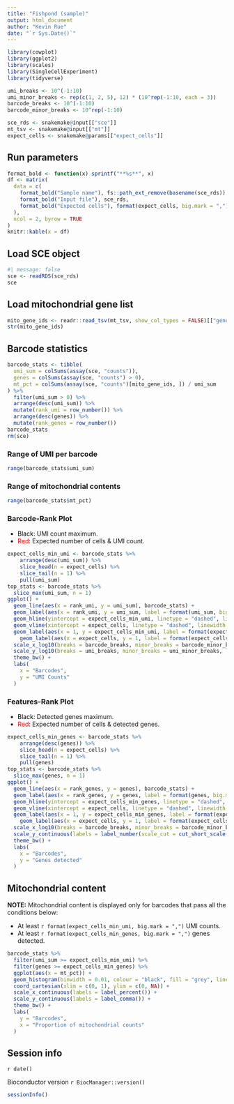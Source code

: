 ```yaml
---
title: "Fishpond (sample)"
output: html_document
author: "Kevin Rue"
date: "`r Sys.Date()`"
---
```


```r
library(cowplot)
library(ggplot2)
library(scales)
library(SingleCellExperiment)
library(tidyverse)
```

```r
umi_breaks <- 10^(-1:10)
umi_minor_breaks <- rep(c(1, 2, 5), 12) * (10^rep(-1:10, each = 3))
barcode_breaks <- 10^(-1:10)
barcode_minor_breaks <- 10^rep(-1:10)
```

```r
sce_rds <- snakemake@input[["sce"]]
mt_tsv <- snakemake@input[["mt"]]
expect_cells <- snakemake@params[["expect_cells"]]
```

## Run parameters

```r
format_bold <- function(x) sprintf("**%s**", x)
df <- matrix(
  data = c(
    format_bold("Sample name"), fs::path_ext_remove(basename(sce_rds)),
    format_bold("Input file"), sce_rds,
    format_bold("Expected cells"), format(expect_cells, big.mark = ",")
  ),
  ncol = 2, byrow = TRUE
)
knitr::kable(x = df)
```

## Load SCE object

```r
#| message: false
sce <- readRDS(sce_rds)
sce
```

## Load mitochondrial gene list

```r
mito_gene_ids <- readr::read_tsv(mt_tsv, show_col_types = FALSE)[["gene_id"]]
str(mito_gene_ids)
```

## Barcode statistics

```r
barcode_stats <- tibble(
  umi_sum = colSums(assay(sce, "counts")),
  genes = colSums(assay(sce, "counts") > 0),
  mt_pct = colSums(assay(sce, "counts")[mito_gene_ids, ]) / umi_sum
) %>% 
  filter(umi_sum > 0) %>% 
  arrange(desc(umi_sum)) %>% 
  mutate(rank_umi = row_number()) %>% 
  arrange(desc(genes)) %>% 
  mutate(rank_genes = row_number())
barcode_stats
rm(sce)
```

### Range of UMI per barcode

```r
range(barcode_stats$umi_sum)
```

### Range of mitochondrial contents

```r
range(barcode_stats$mt_pct)
```

### Barcode-Rank Plot

- <span style="color:black">Black</span>: UMI count maximum.
- <span style="color:red">Red</span>: Expected number of cells & UMI count.

```r
expect_cells_min_umi <- barcode_stats %>% 
	arrange(desc(umi_sum)) %>% 
	slice_head(n = expect_cells) %>% 
	slice_tail(n = 1) %>% 
	pull(umi_sum)
top_stats <- barcode_stats %>%
  slice_max(umi_sum, n = 1)
ggplot() +
  geom_line(aes(x = rank_umi, y = umi_sum), barcode_stats) +
  geom_label(aes(x = rank_umi, y = umi_sum, label = format(umi_sum, big.mark = ",")), data = top_stats, alpha = 0.5, hjust = 0) +
  geom_hline(yintercept = expect_cells_min_umi, linetype = "dashed", linewidth = 0.5, colour = "red") +
  geom_vline(xintercept = expect_cells, linetype = "dashed", linewidth = 0.5, colour = "red") +
  geom_label(aes(x = 1, y = expect_cells_min_umi, label = format(expect_cells_min_umi, big.mark = ",")), data = tibble(), colour = "red", hjust = 0) +
	geom_label(aes(x = expect_cells, y = 1, label = format(expect_cells, big.mark = ",")), data = tibble(), colour = "red", vjust = 0) +
  scale_x_log10(breaks = barcode_breaks, minor_breaks = barcode_minor_breaks, labels = label_number(scale_cut = cut_short_scale())) +
  scale_y_log10(breaks = umi_breaks, minor_breaks = umi_minor_breaks, labels = label_number(scale_cut = cut_short_scale())) +
  theme_bw() +
  labs(
    x = "Barcodes",
    y = "UMI Counts"
  )
```

### Features-Rank Plot

- <span style="color:black">Black</span>: Detected genes maximum.
- <span style="color:red">Red</span>: Expected number of cells & detected genes.

```r
expect_cells_min_genes <- barcode_stats %>% 
	arrange(desc(genes)) %>% 
	slice_head(n = expect_cells) %>% 
	slice_tail(n = 1) %>% 
	pull(genes)
top_stats <- barcode_stats %>%
  slice_max(genes, n = 1)
ggplot() +
  geom_line(aes(x = rank_genes, y = genes), barcode_stats) +
  geom_label(aes(x = rank_genes, y = genes, label = format(genes, big.mark = ",")), data = top_stats, alpha = 0.5, hjust = 0) +
  geom_hline(yintercept = expect_cells_min_genes, linetype = "dashed", linewidth = 0.5, colour = "red") +
  geom_vline(xintercept = expect_cells, linetype = "dashed", linewidth = 0.5, colour = "red") +
  geom_label(aes(x = 1, y = expect_cells_min_genes, label = format(expect_cells_min_genes, big.mark = ",")), data = tibble(), colour = "red", hjust = 0) +
	geom_label(aes(x = expect_cells, y = 1, label = format(expect_cells, big.mark = ",")), data = tibble(), colour = "red", vjust = 0) +
  scale_x_log10(breaks = barcode_breaks, minor_breaks = barcode_minor_breaks, labels = label_number(scale_cut = cut_short_scale())) +
  scale_y_continuous(labels = label_number(scale_cut = cut_short_scale())) +
  theme_bw() +
  labs(
    x = "Barcodes",
    y = "Genes detected"
  )
```

## Mitochondrial content

**NOTE:** Mitochondrial content is displayed only for barcodes that pass all the conditions below:

- At least `r format(expect_cells_min_umi, big.mark = ",")` UMI counts.
- At least `r format(expect_cells_min_genes, big.mark = ",")` genes detected.

```r
barcode_stats %>% 
  filter(umi_sum >= expect_cells_min_umi) %>% 
  filter(genes >= expect_cells_min_genes) %>%
  ggplot(aes(x = mt_pct)) +
  geom_histogram(binwidth = 0.01, colour = "black", fill = "grey", linewidth = 0.1) +
  coord_cartesian(xlim = c(0, 1), ylim = c(0, NA)) +
  scale_x_continuous(labels = label_percent()) +
  scale_y_continuous(labels = label_comma()) +
  theme_bw() +
  labs(
    y = "Barcodes",
    x = "Proportion of mitochondrial counts"
  )
```

## Session info

`r date()`

Bioconductor version `r BiocManager::version()`

```r
sessionInfo()
```
